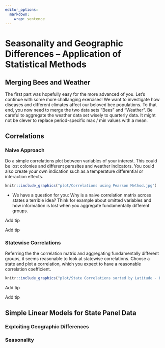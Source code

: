 ```yaml
---
editor_options: 
  markdown: 
    wrap: sentence
---
```


\newpage

# Seasonality and Geographic Differences -- Application of Statistical Methods

## Merging Bees and Weather

The first part was hopefully easy for the more advanced of you. 
Let's continue with some more challanging exercises! We want to investigate how diseases and different climates affect our beloved bee populations. To that end, you now need to merge the two data sets "Bees" and "Weather".
Be careful to aggregate the weather data set wisely to quarterly data. It might not be clever to replace period-specific max / min values with a mean.

## Correlations

### Naive Approach

Do a simple correlations plot between variables of your interest. This could be lost colonies and different parasites and weather indicators. You could also create your own indication such as a temperature differential or interaction effects.

```r
knitr::include_graphics("plot/Correlations using Pearson Method.jpg")
```

* We have a question for you: Why is a naive correlation matrix across states a terrible idea? Think for example about omitted variables and how information is lost when you aggregate fundamentally different groups. 


::: {.tips .r data-latex="r"}
Add tip
:::

::: {.tipsp .python data-latex="p"}
Add tip
:::

### Statewise Correlations

Referring the the correlation matrix and aggregating fundamentally different groups, it seems reasonable to look at statewise correlations. Choose a state and plot a  correlation, which you expect to have a reasonable correlation coefficient. 


```r
knitr::include_graphics("plot/State Correlations sorted by Latitude - Lost Colonies and Temperature ex Hawaii.jpg")
```

::: {.tips .r data-latex="r"}
Add tip
:::

::: {.tipsp .python data-latex="p"}
Add tip
:::


## Simple Linear Models for State Panel Data

### Exploiting Geographic Differences


### Seasonality 
